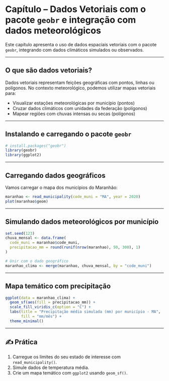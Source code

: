 # Capítulo – Dados Vetoriais com o pacote `geobr` e integração com dados meteorológicos

Este capítulo apresenta o uso de dados espaciais vetoriais com o pacote `geobr`, integrando com dados climáticos simulados ou observados.

------------------------------------------------------------------------

## O que são dados vetoriais?

Dados vetoriais representam feições geográficas com pontos, linhas ou polígonos. No contexto meteorológico, podemos utilizar mapas vetoriais para:

-   Visualizar estações meteorológicas por município (pontos)
-   Cruzar dados climáticos com unidades da federação (polígonos)
-   Mapear regiões com chuvas intensas ou secas (polígonos)

------------------------------------------------------------------------

## Instalando e carregando o pacote `geobr`

```r
# install.packages("geobr")
library(geobr)
library(ggplot2)
```

------------------------------------------------------------------------

## Carregando dados geográficos

Vamos carregar o mapa dos municípios do Maranhão:

```r
maranhao <- read_municipality(code_muni = "MA", year = 2020)
plot(maranhao$geom)

```

------------------------------------------------------------------------

## Simulando dados meteorológicos por município

```r
set.seed(123)
chuva_mensal <- data.frame(
  code_muni = maranhao$code_muni,
  precipitacao_mm = round(runif(nrow(maranhao), 50, 300), 1)
)

# Unir com o dado geográfico
maranhao_clima <- merge(maranhao, chuva_mensal, by = "code_muni")
```

------------------------------------------------------------------------

## Mapa temático com precipitação

```r
ggplot(data = maranhao_clima) +
  geom_sf(aes(fill = precipitacao_mm)) +
  scale_fill_viridis_c(option = "C") +
  labs(title = "Precipitação média simulada (mm) por município - MA",
       fill = "mm/mês") +
  theme_minimal()
```

------------------------------------------------------------------------

## ✍️ Prática

::: {.callout-tip icon="pencil" title="Agora faça você mesmo!"}
1.  Carregue os limites do seu estado de interesse com `read_municipality()`.
2.  Simule dados de temperatura média.
3.  Crie um mapa temático com `ggplot2` usando `geom_sf()`.
:::
